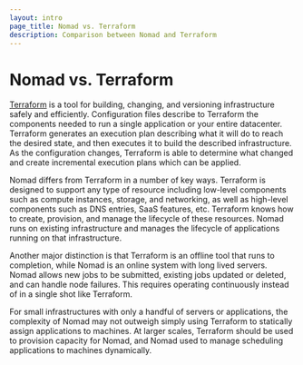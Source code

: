 ```yaml
---
layout: intro
page_title: Nomad vs. Terraform
description: Comparison between Nomad and Terraform
---
```


# Nomad vs. Terraform

[Terraform](https://www.terraform.io) is a tool for building, changing, and versioning
infrastructure safely and efficiently. Configuration files describe to Terraform
the components needed to run a single application or your entire datacenter. Terraform
generates an execution plan describing what it will do to reach the desired state,
and then executes it to build the described infrastructure. As the configuration changes,
Terraform is able to determine what changed and create incremental execution plans which can be applied.

Nomad differs from Terraform in a number of key ways. Terraform is designed to support
any type of resource including low-level components such as compute instances, storage,
and networking, as well as high-level components such as DNS entries, SaaS features, etc.
Terraform knows how to create, provision, and manage the lifecycle of these resources.
Nomad runs on existing infrastructure and manages the lifecycle of applications running
on that infrastructure.

Another major distinction is that Terraform is an offline tool that runs to completion,
while Nomad is an online system with long lived servers. Nomad allows new jobs to
be submitted, existing jobs updated or deleted, and can handle node failures. This
requires operating continuously instead of in a single shot like Terraform.

For small infrastructures with only a handful of servers or applications, the complexity
of Nomad may not outweigh simply using Terraform to statically assign applications to
machines. At larger scales, Terraform should be used to provision capacity for Nomad,
and Nomad used to manage scheduling applications to machines dynamically.
